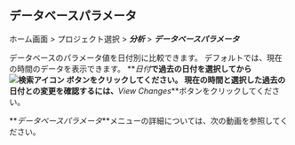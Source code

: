 ## データベースパラメータ

ホーム画面 > プロジェクト選択 > **_分析_** > **_データベースパラメータ_**

データベースのパラメータ値を日付別に比較できます。 デフォルトでは、現在の時間のデータを表示できます。 **_日付_**で過去の日付を選択してから![検索アイコン](/img/ico-btn-search.png) ボタンをクリックしてください。 現在の時間と選択した過去の日付との変更を確認するには、**_View Changes_**ボタンをクリックしてください。

**_データベースパラメータ_**メニューの詳細については、次の動画を参照してください。

<Youtube ko="Gy_NGAi18tI" en="Gy_NGAi18tI" ja="Gy_NGAi18tI" />
